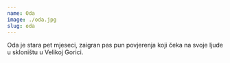 ```yaml
---
name: Oda
image: ./oda.jpg
slug: oda
---
```

Oda je stara pet mjeseci, zaigran pas pun povjerenja koji čeka na svoje ljude u skloništu u Velikoj Gorici.
